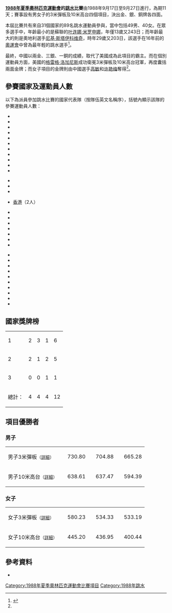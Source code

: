 {{noteTA|G1=Aquatics}}
'''[[1988年夏季奧林匹克運動會|1988年夏季奧林匹克運動會]]的[[跳水|跳水]]比賽'''由1988年9月17日至9月27日進行，為期11天；賽事設有男女子的3米彈板及10米高台四個項目，決出金、銀、銅牌各四面。

本屆比賽共有來自31個國家的89名跳水運動員參與，當中包括49男、40女。在眾多選手中，年齡最小的是蘇聯的[[Yelena_Miroshina|叶连娜·米罗申娜]]，年僅13歲又243日；而年齡最大的則是奧地利選手[[Niki_Stajkovic|尼基·斯塔伊科维奇]]，時年29歲又203日，該選手在16年前的[[1972年夏季奧林匹克運動會跳水比賽|奧運會]]中曾為最年輕的跳水選手<ref name="spref">{{cite web|title=Diving at the 1988 Seoul Summer Games|url=http://www.sports-reference.com/olympics/summer/1988/DIV/|publisher=sports-reference.com|access-date=2013-07-04|archive-url=https://web.archive.org/web/20090522040921/http://www.sports-reference.com/olympics/summer/1988/DIV/|archive-date=2009-05-22|dead-url=yes}}{{en}}</ref>。

最終，中國以兩金、三銀、一銅的成績，取代了美國成為此項目的霸主。而在個別運動員方面，美國的[[格雷格·洛加尼斯|格雷格·洛加尼斯]]成功衛冕3米彈板及10米高台冠軍，再度囊括兩面金牌；而女子項目的金牌則由中國選手[[高敏|高敏]]和[[许艳梅|许艳梅]]奪得<ref name="spref"/>。

== 參賽國家及運動員人數 ==
以下為派員參加跳水比賽的國家代表隊（按隊伍英文名稱序），括號內顯示該隊的參賽運動員人數：
{{col-begin}}
{{col-3}}
*{{flagIOC|ARG|1988年夏季|1}}
*{{flagIOC|AUS|1988年夏季|5}}
*{{flagIOC|AUT|1988年夏季|2}}
*{{flagIOC|BAH|1988年夏季|1}}
*{{flagIOC|BAR|1988年夏季|1}}
*{{flagIOC|BEL|1988年夏季|1}}
*{{flagIOC|BRA|1988年夏季|1}}
*{{flagIOC|CAN|1988年夏季|6}}
*{{flagIOC|CHN|1988年夏季|8}}
*{{flagIOC|GDR|1988年夏季|4}}
*{{flagIOC|ECU|1988年夏季|1}}
{{col-3}}
*{{flagIOC|FIN|1988年夏季|1}}
*{{flagIOC|FRA|1988年夏季|2}}
*{{flagIOC|GBR|1988年夏季|5}}
*{{flagicon|HKG|1959}} [[1988年夏季奧林匹克運動會香港代表團|香港]]（2人）
*{{flagIOC|HUN|1988年夏季|3}}
*{{flagIOC|ITA|1988年夏季|4}}
*{{flagIOC|JPN|1988年夏季|4}}
*{{flagIOC|KUW|1988年夏季|1}}
*{{flagIOC|MEX|1988年夏季|3}}
*{{flagIOC|NED|1988年夏季|2}}
*{{flagIOC|NOR|1988年夏季|1}}
{{col-3}}
*{{flagIOC|POL|1988年夏季|1}}
*{{flagIOC|KOR|1988年夏季|2}}
*{{flagIOC|URS|1988年夏季|8}}
*{{flagIOC|ESP|1988年夏季|2}}
*{{flagIOC|SWE|1988年夏季|2}}
*{{flagIOC|SUI|1988年夏季|2}}
*{{flagIOC|USA|1988年夏季|7}}
*{{flagIOC|FRG|1988年夏季|6}}
*{{flagIOC|ZIM|1988年夏季|1}}
*{{flagIOC|VEN|1988年夏季|1}}
{{col-end}}

== 國家獎牌榜 ==
{| {{RankedMedalTable|class=wikitable sortable}}
|-
| 1 ||align=left| {{flagIOCteam|CHN|1988年夏季}} || 2 || 3 || 1 || 6
|-
| 2 ||align=left| {{flagIOCteam|USA|1988年夏季}} || 2 || 1 || 2 || 5
|-
| 3 ||align=left| {{flagIOCteam|MEX|1988年夏季}} || 0 || 0 || 1 || 1
|- class="sortbottom"
!colspan=2| 總計： || 4 || 4 || 4 || 12
|}

== 項目優勝者 ==
=== 男子 ===
{| {{MedalistTable|type=項目|columns=2|labelwidth=180px|style=font-size:small;}}
|-
|男子3米彈板<small>（[[1988年夏季奧林匹克運動會跳水男子3米彈板比賽|詳細]]）</small>
|{{flagIOCathlete|[[格雷格·洛加尼斯|格雷格·洛加尼斯]]|USA|1988年夏季}} ||730.80
|{{flagIOCathlete|[[谭良德|谭良德]]|CHN|1988年夏季}} ||704.88
|{{flagIOCathlete|[[李德亮|李德亮]]|CHN|1988年夏季}} ||665.28
|-
|男子10米高台<small>（[[1988年夏季奧林匹克運動會跳水男子10米高臺比賽|詳細]]）</small>
|{{flagIOCathlete|[[格雷格·洛加尼斯|格雷格·洛加尼斯]]|USA|1988年夏季}} ||638.61
|{{flagIOCathlete|[[熊倪|熊倪]]|CHN|1988年夏季}} ||637.47
|{{flagIOCathlete|[[Jesús_Mena|杰西·梅纳]]|MEX|1988年夏季}} ||594.39
|}

=== 女子 ===
{| {{MedalistTable|type=項目|columns=2|labelwidth=180px|style=font-size:small;}}
|-
|女子3米彈板<small>（[[1988年夏季奧林匹克運動會跳水女子3米彈板比賽|詳細]]）</small>
|{{flagIOCathlete|[[高敏|高敏]]|CHN|1988年夏季}} ||580.23
|{{flagIOCathlete|[[李青_(跳水运动员)|李青]]|CHN|1988年夏季}} ||534.33
|{{flagIOCathlete|[[凯莉·麦考密克|凯莉·麦考密克]]|USA|1988年夏季}} ||533.19
|-
|女子10米高台<small>（[[1988年夏季奧林匹克運動會跳水女子10米高臺比賽|詳細]]）</small>
|{{flagIOCathlete|[[许艳梅|许艳梅]]|CHN|1988年夏季}} ||445.20
|{{flagIOCathlete|[[米歇尔·米切尔|米歇尔·米切尔]]|USA|1988年夏季}} ||436.95
|{{flagIOCathlete|[[温迪·威廉斯|温迪·威廉斯]]|USA|1988年夏季}} ||400.44
|}

== 參考資料 ==
{{Reflist}}
*{{PDFlink|[http://www.la84foundation.org/6oic/OfficialReports/1988/1988v3.pdf 1988年夏季奧林匹克運動會官方紀錄]}}{{en}}

{{1988年夏季奥林匹克运动会比赛项目}}
{{奥林匹克运动会跳水比赛}}

[[Category:1988年夏季奧林匹克運動會比賽項目|Category:1988年夏季奧林匹克運動會比賽項目]]
[[Category:1988年跳水|Category:1988年跳水]]